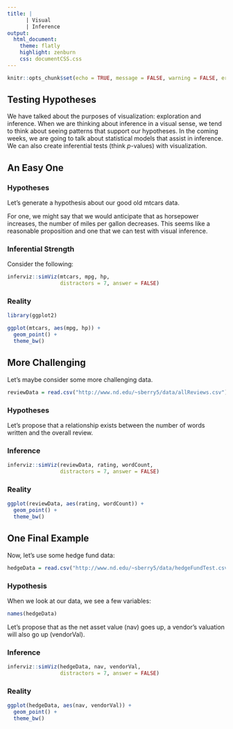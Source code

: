 ```yaml
---
title: |
      | Visual
      | Inference
output:
  html_document:
    theme: flatly
    highlight: zenburn
    css: documentCSS.css
---
```


```r
knitr::opts_chunk$set(echo = TRUE, message = FALSE, warning = FALSE, error = FALSE)
```

## Testing Hypotheses

We have talked about the purposes of visualization: exploration and inference. When we are thinking about inference in a visual sense, we tend to think about seeing patterns that support our hypotheses. In the coming weeks, we are going to talk about statistical models that assist in inference. We can also create inferential tests (think *p*-values) with visualization.

## An Easy One{.tabset .tabset-fade .tabset-pills}

### Hypotheses
Let's generate a hypothesis about our good old mtcars data.

For one, we might say that we would anticipate that as horsepower increases, the number of miles per gallon decreases. This seems like a reasonable proposition and one that we can test with visual inference. 

### Inferential Strength
Consider the following:

```r
inferviz::simViz(mtcars, mpg, hp, 
                 distractors = 7, answer = FALSE)
```

### Reality

```r
library(ggplot2)

ggplot(mtcars, aes(mpg, hp)) +
  geom_point() +
  theme_bw()
```


## More Challenging {.tabset .tabset-fade .tabset-pills}

Let's maybe consider some more challenging data.

```r
reviewData = read.csv("http://www.nd.edu/~sberry5/data/allReviews.csv")
```

### Hypotheses

Let's propose that a relationship exists between the number of words written and the overall review.

### Inference

```r
inferviz::simViz(reviewData, rating, wordCount, 
                 distractors = 7, answer = FALSE)
```

### Reality

```r
ggplot(reviewData, aes(rating, wordCount)) +
  geom_point() +
  theme_bw()
```


## One Final Example {.tabset .tabset-fade .tabset-pills}

Now, let's use some hedge fund data:

```r
hedgeData = read.csv("http://www.nd.edu/~sberry5/data/hedgeFundTest.csv")
```

### Hypothesis

When we look at our data, we see a few variables:

```r
names(hedgeData)
```


Let's propose that as the net asset value (nav) goes up, a vendor's valuation will also go up (vendorVal).

### Inference

```r
inferviz::simViz(hedgeData, nav, vendorVal, 
                 distractors = 7, answer = FALSE)
```

### Reality

```r
ggplot(hedgeData, aes(nav, vendorVal)) +
  geom_point() +
  theme_bw()
```